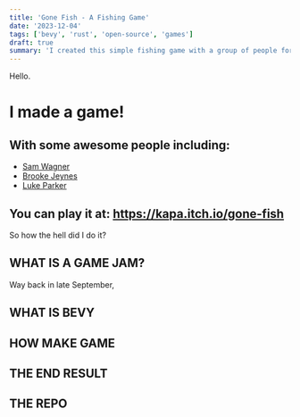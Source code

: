 ```yaml
---
title: 'Gone Fish - A Fishing Game'
date: '2023-12-04'
tags: ['bevy', 'rust', 'open-source', 'games']
draft: true
summary: 'I created this simple fishing game with a group of people for a game jam in order to learn Rust!'
---
```


Hello.

# I made a game!  

## With some awesome people including:
- [Sam Wagner](https://github.com/SamBWagner)
- [Brooke Jeynes](https://github.com/BrookJeynes)
- [Luke Parker](https://github.com/Hona)
  
## You can play it at: https://kapa.itch.io/gone-fish

So how the hell did I do it? 

## WHAT IS A GAME JAM?
Way back in late September, 

## WHAT IS BEVY
## HOW MAKE GAME
## THE END RESULT
## THE REPO